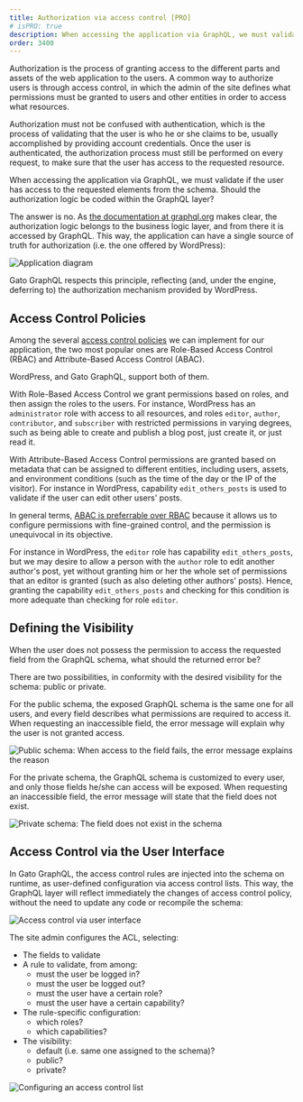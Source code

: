 ```yaml
---
title: Authorization via access control [PRO]
# isPRO: true
description: When accessing the application via GraphQL, we must validate if the user has access to the requested elements from the schema. Should the authorization logic be coded within the GraphQL layer?
order: 3400
---
```


Authorization is the process of granting access to the different parts and assets of the web application to the users. A common way to authorize users is through access control, in which the admin of the site defines what permissions must be granted to users and other entities in order to access what resources.

Authorization must not be confused with authentication, which is the process of validating that the user is who he or she claims to be, usually accomplished by providing account credentials. Once the user is authenticated, the authorization process must still be performed on every request, to make sure that the user has access to the requested resource.

When accessing the application via GraphQL, we must validate if the user has access to the requested elements from the schema. Should the authorization logic be coded within the GraphQL layer?

The answer is no. As [the documentation at graphql.org](https://graphql.org/learn/authorization/) makes clear, the authorization logic belongs to the business logic layer, and from there it is accessed by GraphQL. This way, the application can have a single source of truth for authorization (i.e. the one offered by WordPress):

![Application diagram](/assets/guides/downstream/recipes/app-diagram.png "Application diagram")

Gato GraphQL respects this principle, reflecting (and, under the engine, deferring to) the authorization mechanism provided by WordPress.

## Access Control Policies

Among the several [access control policies](https://cheatsheetseries.owasp.org/cheatsheets/Access_Control_Cheat_Sheet.html#what-is-access-control) we can implement for our application, the two most popular ones are Role-Based Access Control (RBAC) and Attribute-Based Access Control (ABAC).

WordPress, and Gato GraphQL, support both of them.

With Role-Based Access Control we grant permissions based on roles, and then assign the roles to the users. For instance, WordPress has an `administrator` role with access to all resources, and roles `editor`, `author`, `contributor`, and `subscriber` with restricted permissions in varying degrees, such as being able to create and publish a blog post, just create it, or just read it.

With Attribute-Based Access Control permissions are granted based on metadata that can be assigned to different entities, including users, assets, and environment conditions (such as the time of the day or the IP of the visitor). For instance in WordPress, capability `edit_others_posts` is used to validate if the user can edit other users' posts.

In general terms, [ABAC is preferrable over RBAC](https://cheatsheetseries.owasp.org/cheatsheets/Authorization_Cheat_Sheet.html#prefer-feature-and-attribute-based-access-control-over-rbac) because it allows us to configure permissions with fine-grained control, and the permission is unequivocal in its objective.

For instance in WordPress, the `editor` role has capability `edit_others_posts`, but we may desire to allow a person with the `author` role to edit another author's post, yet without granting him or her the whole set of permissions that an editor is granted (such as also deleting other authors' posts). Hence, granting the capability `edit_others_posts` and checking for this condition is more adequate than checking for role `editor`.

## Defining the Visibility

When the user does not possess the permission to access the requested field from the GraphQL schema, what should the returned error be?

There are two possibilities, in conformity with the desired visibility for the schema: public or private.

For the public schema, the exposed GraphQL schema is the same one for all users, and every field describes what permissions are required to access it. When requesting an inaccessible field, the error message will explain why the user is not granted access.

![Public schema: When access to the field fails, the error message explains the reason](/assets/guides/downstream/recipes/public-schema-error.png "Public schema: When access to the field fails, the error message explains the reason")

For the private schema, the GraphQL schema is customized to every user, and only those fields he/she can access will be exposed. When requesting an inaccessible field, the error message will state that the field does not exist.

![Private schema: The field does not exist in the schema](/assets/guides/downstream/recipes/private-schema-error.png "Private schema: The field does not exist in the schema")

## Access Control via the User Interface

In Gato GraphQL, the access control rules are injected into the schema on runtime, as user-defined configuration via access control lists. This way, the GraphQL layer will reflect immediately the changes of access control policy, without the need to update any code or recompile the schema:

![Access control via user interface](/assets/guides/upstream-pro/access-control-list.png "Access control via user interface")

The site admin configures the ACL, selecting:

- The fields to validate
- A rule to validate, from among:
  - must the user be logged in?
  - must the user be logged out?
  - must the user have a certain role?
  - must the user have a certain capability?
- The rule-specific configuration:
  - which roles?
  - which capabilities?
- The visibility:
  - default (i.e. same one assigned to the schema)?
  - public?
  - private?

![Configuring an access control list](/assets/guides/upstream-pro/access-control.gif "Configuring an access control list")
